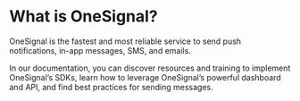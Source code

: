 # What is OneSignal?

OneSignal is the fastest and most reliable service to send push notifications, in-app messages, SMS, and emails.

In our documentation, you can discover resources and training to implement OneSignal’s SDKs, learn how to leverage OneSignal’s powerful dashboard and API, and find best practices for sending messages.



